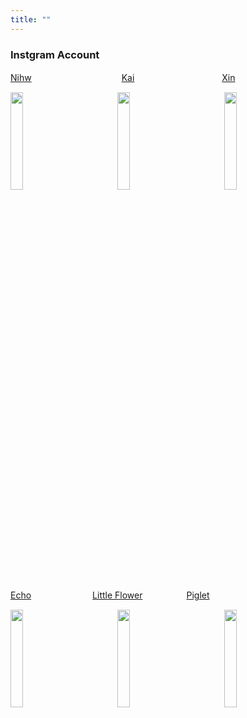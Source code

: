```yaml
---
title: ""
---
```


### Instgram Account

[Nihw](https://www.instagram.com/nihw_/?hl=zh-cn)
　　　　　　　　　　[Kai](https://www.instagram.com/kaic1101/?hl=zh-cn)　　　　　　　　　　[Xin](https://www.instagram.com/rockyzzzzzxin/?hl=zh-cn)

<img src="image/nihw.jpg" style="width:20%">　　　　　<img src="image/kai.jpg" style="width:20%">　　　　　<img src="image/xin.jpg" style="width:20%">

[Echo](https://www.instagram.com/echosyj/?hl=zh-cn)　　　　　　　[Little Flower](https://www.instagram.com/galaxy_kexin/?hl=zh-cn)　　　　　[Piglet](https://www.instagram.com/ssyarahh/?hl=zh-cn)

<img src="image/echo.jpg" style="width:20%">　　　　　<img src="image/hua.jpg" style="width:20%">　　　　　<img src="image/pig.jpg" style="width:20%">


